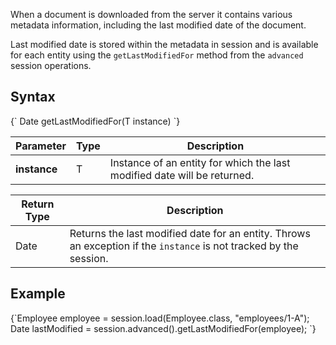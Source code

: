 
When a document is downloaded from the server it contains various metadata information, including the last modified date of the document.  

Last modified date is stored within the metadata in session and is available for each entity using the `getLastModifiedFor` method from the `advanced` session operations.

## Syntax

<TabItem value="get_last_modified_1" label="get_last_modified_1">
<CodeBlock language="java">
{`<T> Date getLastModifiedFor(T instance)
`}
</CodeBlock>
</TabItem>

| Parameter | Type | Description |
| --------- | ---- | ----------- |
| **instance** | T | Instance of an entity for which the last modified date will be returned. |

| Return Type | Description |
| ----------- | ----------- |
| Date | Returns the last modified date for an entity. Throws an exception if the `instance` is not tracked by the session. |


## Example

<TabItem value="get_last_modified_2" label="get_last_modified_2">
<CodeBlock language="java">
{`Employee employee = session.load(Employee.class, "employees/1-A");
Date lastModified = session.advanced().getLastModifiedFor(employee);
`}
</CodeBlock>
</TabItem>


